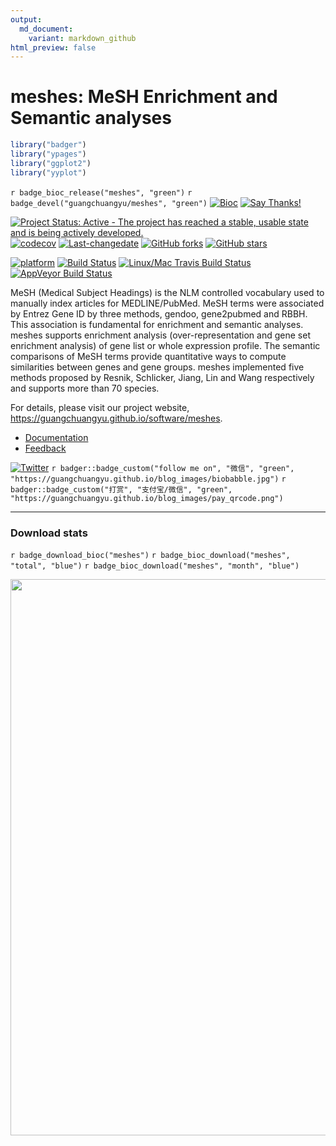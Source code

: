 ```yaml
---
output:
  md_document:
    variant: markdown_github
html_preview: false
---
```


#  meshes: MeSH Enrichment and Semantic analyses

```r
library("badger")
library("ypages")
library("ggplot2")
library("yyplot")
```


`r badge_bioc_release("meshes", "green")`
`r badge_devel("guangchuangyu/meshes", "green")`
[![Bioc](http://www.bioconductor.org/shields/years-in-bioc/meshes.svg)](https://www.bioconductor.org/packages/devel/bioc/html/meshes.html#since)
[![Say Thanks!](https://img.shields.io/badge/Say%20Thanks-!-1EAEDB.svg)](https://saythanks.io/to/GuangchuangYu)


[![Project Status: Active - The project has reached a stable, usable state and is being actively developed.](http://www.repostatus.org/badges/latest/active.svg)](http://www.repostatus.org/#active)
[![codecov](https://codecov.io/gh/GuangchuangYu/meshes/branch/master/graph/badge.svg)](https://codecov.io/gh/GuangchuangYu/meshes)
[![Last-changedate](https://img.shields.io/badge/last%20change-`r gsub('-', '--', Sys.Date())`-green.svg)](https://github.com/GuangchuangYu/meshes/commits/master)
[![GitHub forks](https://img.shields.io/github/forks/GuangchuangYu/meshes.svg)](https://github.com/GuangchuangYu/meshes/network)
[![GitHub stars](https://img.shields.io/github/stars/GuangchuangYu/meshes.svg)](https://github.com/GuangchuangYu/meshes/stargazers)


[![platform](http://www.bioconductor.org/shields/availability/devel/meshes.svg)](https://www.bioconductor.org/packages/devel/bioc/html/meshes.html#archives)
[![Build Status](http://www.bioconductor.org/shields/build/devel/bioc/meshes.svg)](https://bioconductor.org/checkResults/devel/bioc-LATEST/meshes/)
[![Linux/Mac Travis Build Status](https://img.shields.io/travis/GuangchuangYu/meshes/master.svg?label=Mac%20OSX%20%26%20Linux)](https://travis-ci.org/GuangchuangYu/meshes)
[![AppVeyor Build Status](https://img.shields.io/appveyor/ci/Guangchuangyu/meshes/master.svg?label=Windows)](https://ci.appveyor.com/project/GuangchuangYu/meshes)




MeSH (Medical Subject Headings) is the NLM controlled vocabulary used
to manually index articles for MEDLINE/PubMed. MeSH terms were
associated by Entrez Gene ID by three methods, gendoo, gene2pubmed and
RBBH. This association is fundamental for enrichment and semantic
analyses. meshes supports enrichment analysis (over-representation and
gene set enrichment analysis) of gene list or whole expression
profile. The semantic comparisons of MeSH terms provide quantitative
ways to compute similarities between genes and gene groups. meshes
implemented five methods proposed by Resnik, Schlicker, Jiang, Lin and
Wang respectively and supports more than 70 species.


For details, please visit our project website, <https://guangchuangyu.github.io/software/meshes>.

+ [Documentation](https://guangchuangyu.github.io/software/meshes/documentation/)
+ [Feedback](https://guangchuangyu.github.io/software/meshes/#feedback)


[![Twitter](https://img.shields.io/twitter/url/http/shields.io.svg?style=social&logo=twitter)](https://twitter.com/intent/tweet?hashtags=meshes&url=https://guangchuangyu.github.io/software/meshes&screen_name=guangchuangyu)
`r badger::badge_custom("follow me on", "微信", "green", "https://guangchuangyu.github.io/blog_images/biobabble.jpg")`
`r badger::badge_custom("打赏", "支付宝/微信", "green", "https://guangchuangyu.github.io/blog_images/pay_qrcode.png")`


----------------------------------------------------------------------------------------


### Download stats

`r badge_download_bioc("meshes")`
`r badge_bioc_download("meshes", "total", "blue")`
`r badge_bioc_download("meshes", "month", "blue")`


<img src="https://guangchuangyu.github.io/software/meshes/index_files/figure-html/dlstats-1.png" width="890"/>






